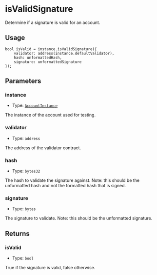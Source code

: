 # isValidSignature

Determine if a signature is valid for an account.

## Usage

```solidity copy
bool isValid = instance.isValidSignature({
    validator: address(instance.defaultValidator),
    hash: unformattedHash,
    signature: unformattedSignature
});
```

## Parameters

### instance

- Type: [`AccountInstance`](/modulekit/glossary/types#accountinstance)

The instance of the account used for testing.

### validator

- Type: `address`

The address of the validator contract.

### hash

- Type: `bytes32`

The hash to validate the signature against. Note: this should be the unformatted hash and not the formatted hash that is signed.

### signature

- Type: `bytes`

The signature to validate. Note: this should be the unformatted signature.

## Returns

### isValid

- Type: `bool`

True if the signature is valid, false otherwise.
